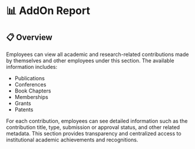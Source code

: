# 📊 AddOn Report

## 📋 Overview

Employees can view all academic and research-related contributions made by themselves and other employees under this section. The available information includes:

*   Publications  
*   Conferences  
*   Book Chapters  
*   Memberships  
*   Grants  
*   Patents  
      
For each contribution, employees can see detailed information such as the contribution title, type, submission or approval status, and other related metadata. This section provides transparency and centralized access to institutional academic achievements and recognitions.